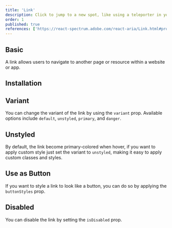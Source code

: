 ```yaml
---
title: 'Link'
description: Click to jump to a new spot, like using a teleporter in your favorite sci-fi, making navigation instantaneous..
order: 1
published: true
references: ['https://react-spectrum.adobe.com/react-aria/Link.html#props']
---
```


## Basic

A link allows users to navigate to another page or resource within a website or app.

<Demo center component='navigation/link/link-demo' />

## Installation

<Install component='link' />

## Variant

You can change the variant of the link by using the `variant` prop. Available options include `default`, `unstyled`, `primary`, and `danger`.

<Demo center component='navigation/link/link-variant-demo' />

## Unstyled

By default, the link become primary-colored when hover, if you want to apply custom style just set the variant to `unstyled`, making it easy to apply custom classes and styles.

<Demo center component='navigation/link/link-unstyled-demo' />

## Use as Button

If you want to style a link to look like a button, you can do so by applying the `buttonStyles` prop.

<Demo center component='navigation/link/link-button-demo' />

## Disabled

You can disable the link by setting the `isDisabled` prop.

<Demo center component='navigation/link/link-disabled-demo' />
